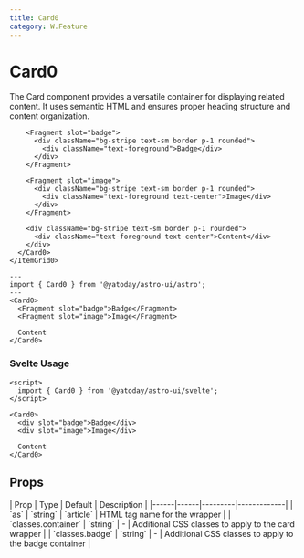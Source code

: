 ```yaml
---
title: Card0
category: W.Feature
---
```



# Card0

<SourceLink name="Card0" />

The Card component provides a versatile container for displaying related content. It uses semantic HTML and ensures proper heading structure and content organization.

<div className="space-y-12">
  <Demo title="">
    <ItemGrid0 columns={3} class="bg-stripe">
      <Card0>

        <Fragment slot="badge">
          <div className="bg-stripe text-sm border p-1 rounded">
            <div className="text-foreground">Badge</div>
          </div>
        </Fragment>

        <Fragment slot="image">
          <div className="bg-stripe text-sm border p-1 rounded">
            <div className="text-foreground text-center">Image</div>
          </div>
        </Fragment>

        <div className="bg-stripe text-sm border p-1 rounded">
          <div className="text-foreground text-center">Content</div>
        </div>
      </Card0>
    </ItemGrid0>

  </Demo>
</div>

```astro
---
import { Card0 } from '@yatoday/astro-ui/astro';
---
<Card0>
  <Fragment slot="badge">Badge</Fragment>
  <Fragment slot="image">Image</Fragment>

  Content
</Card0>
```

### Svelte Usage

```svelte
<script>
  import { Card0 } from '@yatoday/astro-ui/svelte';
</script>

<Card0>
  <div slot="badge">Badge</div>
  <div slot="image">Image</div>

  Content
</Card0>
```

## Props

<div className="overflow-x-auto">
  <div className="min-w-xl">
    | Prop | Type | Default | Description | 
    |------|------|---------|-------------| 
    | `as` | `string` | `article` | HTML tag name for the wrapper | 
    | `classes.container` | `string` | - | Additional CSS classes to apply to the card wrapper |
    | `classes.badge` | `string` | - | Additional CSS classes to apply to the badge container |
  </div>
</div>
